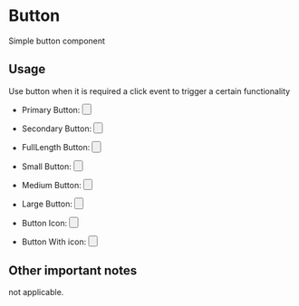 
<Meta title='Design System|Button' component={Button} />

# Button
Simple button component

## Usage
Use button when it is required a click event to trigger a certain functionality

- Primary Button:
  <Story name='Primary'>
    <Button label='Button' primary />
  </Story>

- Secondary Button:
  <Story name='Secondary'>
    <Button label='Button' />
  </Story>

- FullLength Button:
  <Story name='FullLength'>
    <Button label='full-length button' isFullLength />
  </Story>

- Small Button:
  <Story name='Small'>
    <Button label='small button' size='small' />
  </Story>

- Medium Button:
  <Story name='Medium'>
    <Button label='Medium button' />
  </Story>

- Large Button:
  <Story name='Large'>
    <Button label='Large button' size='large' />
  </Story>

- Button Icon:
  <Story name='Large'>
    <Button icon={Icon} />
  </Story>

- Button With icon:
  <Story name='Large'>
    <Button label='Button' size='large' />
  </Story>


## Other important notes
not applicable.
